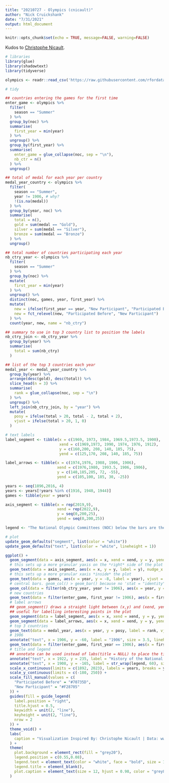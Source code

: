 ```yaml
---
title: "20210727 - Olympics (cnicault)"
author: "Nick Cruickshank"
date: "7/31/2021"
output: html_document
---
```


```r
knitr::opts_chunk$set(echo = TRUE, message=FALSE, warning=FALSE)
```

Kudos to [Christophe Nicault](https://github.com/cnicault/tidytuesday/blob/master/2021/2021-31-olympic_medals/olympic_medals.Rmd).

```r
# libraries
library(glue)
library(shadowtext)
library(tidyverse)
```

```r
olympics <- readr::read_csv('https://raw.githubusercontent.com/rfordatascience/tidytuesday/master/data/2021/2021-07-27/olympics.csv')
```

```r
# tidy

## countries entering the games for the first time
enter_game <- olympics %>%
  filter(
    season == "Summer"
  ) %>%
  group_by(noc) %>%
  summarise(
    first_year = min(year)
  ) %>%
  ungroup() %>%
  group_by(first_year) %>%
  summarise(
    enter_game = glue_collapse(noc, sep = "\n"),
    nb_ctr = n()
  ) %>%
  ungroup()

## total of medal for each year per country
medal_year_country <- olympics %>%
  filter(
    season == "Summer",
    year != 1906, # why?
    !(is.na(medal))
  ) %>%
  group_by(year, noc) %>%
  summarise(
    total = n(),
    gold = sum(medal == "Gold"),
    silver = sum(medal == "Silver"),
    bronze = sum(medal == "Bronze")
  ) %>%
  ungroup()

## total number of countries participating each year
nb_ctry_year <- olympics %>%
  filter(
    season == "Summer"
  ) %>%
  group_by(noc) %>%
  mutate(
    first_year = min(year)
  ) %>%
  ungroup() %>%
  distinct(noc, games, year, first_year) %>%
  mutate(
    new = ifelse(first_year == year, "New Participant", "Participated Before"),
    new = fct_relevel(new, "Participated Before", "New Participant")
  ) %>%
  count(year, new, name = "nb_ctry")

## summary to use in top 3 country list to position the labels
nb_ctry_join <- nb_ctry_year %>%
  group_by(year) %>%
  summarise(
    total = sum(nb_ctry)
  )

## list of the top 3 countries each year
medal_year <- medal_year_country %>%
  group_by(year) %>%
  arrange(desc(gold), desc(total)) %>%
  slice_head(n = 3) %>%
  summarise(
    rank = glue_collapse(noc, sep = "\n")
  ) %>%
  ungroup() %>%
  left_join(nb_ctry_join, by = "year") %>%
  mutate(
    posy = ifelse(total > 20, total - 2, total + 2),
    vjust = ifelse(total > 20, 1, 0)
  )
```

```r
# text labels
label_segment <- tibble(x = c(1969, 1973, 1984, 1969.5,1973.5, 1900),
                        xend = c(1969,1973, 1990, 1974, 1976, 1912),
                        y = c(160,200, 208, 140, 185, 75),
                        yend = c(125,170, 208, 140, 185, 75))

label_arrows <- tibble(x = c(1974,1976, 1988, 1906, 1906),
                       xend = c(1976,1980, 1993.5, 1906, 1906),
                       y = c(140,185,205, 72, -55),
                       yend = c(105,100, 185, 30, -25))

years <- seq(1896,2016, 4)
years <- years[!years %in% c(1916, 1940, 1944)]
games <- tibble(year = years)

axis_segment <- tibble(x = rep(2019,9),
                       xend = rep(2022,9),
                       y = seq(0,200,25),
                       yend = seq(0,200,25))

legend <- "The National Olympic Committees (NOC) below the bars are the NOC entering the Summer Olympic Game for the first time that year. The NOC above are the 3 top NOC who won the most gold medals."

```


```r
# plot
update_geom_defaults("segment", list(color = "white"))
update_geom_defaults("text", list(color = "white", lineheight = 1))

ggplot() + 
  geom_segment(data = axis_segment, aes(x = x, xend = xend, y = y, yend = yend), linetype = "13") + 
  # this sets up a more granular yaxis on the *right* side of the plot
  geom_text(data = axis_segment, aes(x = x, y = y, label = y), nudge_x = 1.5, nudge_y = 5, size = 3.5, color = "grey80", fontface = "bold") + 
  # this sets up a more granular xaxis *inside* the plot
  geom_text(data = games, aes(x = year, y = -8, label = year), vjust = 0, size = 3.5) + 
  # central bars. geom_col() > geom_bar() because no 'stat = "identity"'
  geom_col(data = filter(nb_ctry_year, year != 1906), aes(x = year, y = nb_ctry, fill = new)) + 
  # new countries
  geom_text(data = filter(enter_game, first_year != 1906), aes(x = first_year, y = -12, label = enter_game), vjust = 1, size = 3, color = "#F2B705", fontface = "bold") +
  # label arrows
  ## geom_segment() draws a straight light between (x,y) and (xend, yend)
  ## useful for labelling interesting points in the plot
  geom_segment(data = label_segment, aes(x = x, xend = xend, y = y, yend = yend)) + 
  geom_segment(data = label_arrows, aes(x = x, xend = xend, y = y, yend = yend), arrow = arrow(length = unit(2, "mm"))) + 
  # top 3 countries
  geom_text(data = medal_year, aes(x = year, y = posy, label = rank, vjust = vjust), size = 3, fontface = "bold") +
  # 1906
  annotate("text", x = 1906, y = -60, label = "1906", size = 3.5, lineheight = 1) + 
  geom_text(data = filter(enter_game, first_year == 1906), aes(x = first_year, y = -66, label = enter_game), vjust = 1, size = 3, color = "#F2B705", fontface = "bold") + 
  # title and legend
  ## annotate can be used instead of labs(title = NULL) to place the title wherever in the plot you want
  annotate("text", x = 1922, y = 235, label = "History of the National Olympic Committees\nparticipating in the Olympic Summer Games", size = 9, color = "#F29F05") + 
  annotate("text", x = 1908, y = -165, label = str_wrap(legend, 60), size = 4, hjust = 0) + 
  scale_x_continuous(limits = c(1892, 2023), labels = years, breaks = years) + 
  scale_y_continuous(limits = c(-180, 250)) + 
  scale_fill_manual(values = c(
    "Participated Before" = "#70735D",
    "New Participant" = "#F28705"
  )) + 
  guides(fill = guide_legend(
    label.position = "right",
    title.hjust = 0.5,
    keywidth = unit(2, "line"),
    keyheight = unit(2, "line"),
    nrow = 2
  )) + 
  theme_void() + 
  labs(
    caption = "Visualization Inspired By: Christophe Nicault | Data: www.sports-reference.com / Kaggle"
  ) + 
  theme(
    plot.background = element_rect(fill = "grey20"),
    legend.position = c(0.55,0.08),
    legend.text = element_text(color = "white", face = "bold", size = 12, vjust = 0.5),
    legend.title = element_blank(),
    plot.caption = element_text(size = 12, hjust = 0.98, color = "grey80", margin = margin(15,0,5,0))
  )
```


